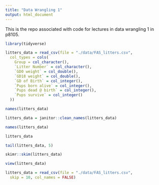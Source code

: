 ```yaml
---
title: "Data Wrangling 1"
output: html_document
---
```


This is the repo associated with code for lectures in data wrangling 1 in p8105.


```r
library(tidyverse)

litters_data = read_csv(file = "./data/FAS_litters.csv",
  col_types = cols(
    Group = col_character(),
    `Litter Number` = col_character(),
    `GD0 weight` = col_double(),
    `GD18 weight` = col_double(),
    `GD of Birth` = col_integer(),
    `Pups born alive` = col_integer(),
    `Pups dead @ birth` = col_integer(),
    `Pups survive` = col_integer()
  ))


```

```r
names(litters_data)

litters_data = janitor::clean_names(litters_data)

names(litters_data)
```

```r
litters_data

tail(litters_data, 5)

skimr::skim(litters_data)

view(litters_data)

```

```r
litters_data = read_csv(file = "./data/FAS_litters.csv",
  skip = 10, col_names = FALSE)
```






